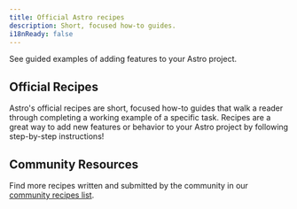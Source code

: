 ```yaml
---
title: Official Astro recipes
description: Short, focused how-to guides.
i18nReady: false
---
```



See guided examples of adding features to your Astro project.

## Official Recipes

Astro's official recipes are short, focused how-to guides that walk a reader through completing a working example of a specific task. Recipes are a great way to add new features or behavior to your Astro project by following step-by-step instructions!

<RecipesNav />

## Community Resources

<ReadMore>Find more recipes written and submitted by the community in our [community recipes list](/en/community-resources/content/#recipes-and-guides).</ReadMore>
